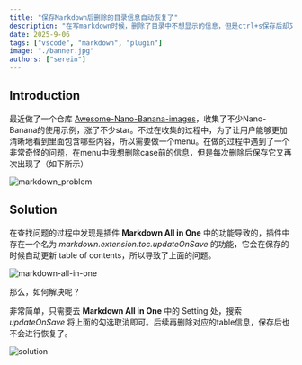 ---
title: "保存Markdown后删除的目录信息自动恢复了"
description: "在写markdown时候，删除了目录中不想显示的信息，但是ctrl+s保存后却又恢复了"
date: 2025-9-06
tags: ["vscode", "markdown", "plugin"]
image: "./banner.jpg"
authors: ["serein"]
---

## Introduction

最近做了一个仓库 [Awesome-Nano-Banana-images](https://github.com/PicoTrex/Awesome-Nano-Banana-images)，收集了不少Nano-Banana的使用示例，涨了不少star。不过在收集的过程中，为了让用户能够更加清晰地看到里面包含哪些内容，所以需要做一个menu。在做的过程中遇到了一个非常奇怪的问题，在menu中我想删除case前的信息，但是每次删除后保存它又再次出现了（如下所示）

![markdown_problem](assets/problem.jpg)

## Solution

在查找问题的过程中发现是插件 **Markdown All in One** 中的功能导致的，插件中存在一个名为 *markdown.extension.toc.updateOnSave* 的功能，它会在保存的时候自动更新 table of contents，所以导致了上面的问题。

![markdown-all-in-one](assets/markdown-all-in-one.jpg)

那么，如何解决呢？

非常简单，只需要去 **Markdown All in One** 中的 Setting 处，搜索 *updateOnSave* 将上面的勾选取消即可。后续再删除对应的table信息，保存后也不会进行恢复了。

![solution](assets/solution.jpg)

